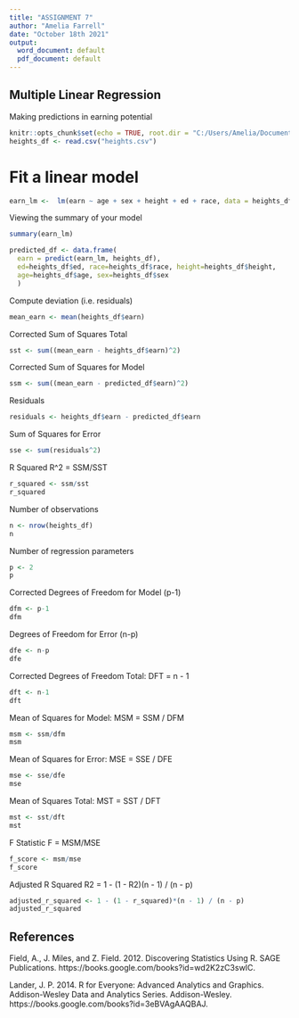 ```yaml
---
title: "ASSIGNMENT 7"
author: "Amelia Farrell"
date: "October 18th 2021"
output:
  word_document: default
  pdf_document: default
---
```


## Multiple Linear Regression
Making predictions in earning potential

```r
knitr::opts_chunk$set(echo = TRUE, root.dir = "C:/Users/Amelia/Documents/Bellevue/dsc520/completed/assignment07")
heights_df <- read.csv("heights.csv")
```


# Fit a linear model
```r
earn_lm <-  lm(earn ~ age + sex + height + ed + race, data = heights_df)
```

Viewing the summary of your model
```r
summary(earn_lm)

predicted_df <- data.frame(
  earn = predict(earn_lm, heights_df),
  ed=heights_df$ed, race=heights_df$race, height=heights_df$height,
  age=heights_df$age, sex=heights_df$sex
  )
```

Compute deviation (i.e. residuals)
```r
mean_earn <- mean(heights_df$earn)
```

Corrected Sum of Squares Total
```r
sst <- sum((mean_earn - heights_df$earn)^2)
```

Corrected Sum of Squares for Model
```r
ssm <- sum((mean_earn - predicted_df$earn)^2)
```


Residuals
```r
residuals <- heights_df$earn - predicted_df$earn
```

Sum of Squares for Error
```r
sse <- sum(residuals^2)
```

R Squared R^2 = SSM/SST
```r
r_squared <- ssm/sst
r_squared
```

Number of observations
```r
n <- nrow(heights_df)
n
```

Number of regression parameters
```r
p <- 2
p
```

Corrected Degrees of Freedom for Model (p-1)
```r
dfm <- p-1
dfm
```

Degrees of Freedom for Error (n-p)
```r
dfe <- n-p
dfe
```

Corrected Degrees of Freedom Total:   DFT = n - 1
```r
dft <- n-1
dft
```

Mean of Squares for Model:   MSM = SSM / DFM
```r
msm <- ssm/dfm
msm
```

Mean of Squares for Error:   MSE = SSE / DFE
```r
mse <- sse/dfe
mse
```

Mean of Squares Total:   MST = SST / DFT
```r
mst <- sst/dft
mst
```

F Statistic F = MSM/MSE
```r
f_score <- msm/mse
f_score
```

Adjusted R Squared R2 = 1 - (1 - R2)(n - 1) / (n - p)
```r
adjusted_r_squared <- 1 - (1 - r_squared)*(n - 1) / (n - p)
adjusted_r_squared
```





## References

Field, A., J. Miles, and Z. Field. 2012. Discovering Statistics Using R. SAGE Publications. https://books.google.com/books?id=wd2K2zC3swIC.

Lander, J. P. 2014. R for Everyone: Advanced Analytics and Graphics. Addison-Wesley Data and Analytics Series. Addison-Wesley. https://books.google.com/books?id=3eBVAgAAQBAJ.
